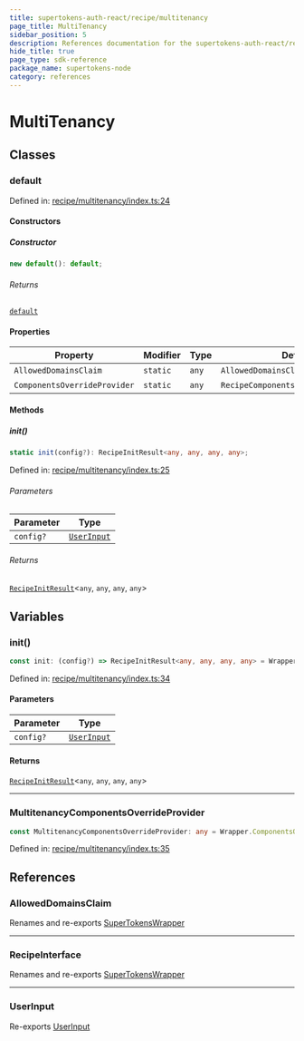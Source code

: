 ```yaml
---
title: supertokens-auth-react/recipe/multitenancy
page_title: MultiTenancy
sidebar_position: 5
description: References documentation for the supertokens-auth-react/recipe/multitenancy package
hide_title: true
page_type: sdk-reference
package_name: supertokens-node
category: references
---
```


# MultiTenancy


## Classes

### default

Defined in: [recipe/multitenancy/index.ts:24](https://github.com/supertokens/supertokens-auth-react/blob/b337b23722adfbe2906b193ea5fcf98f9c98c8b0/lib/ts/recipe/multitenancy/index.ts#L24)

#### Constructors

##### Constructor

```ts
new default(): default;
```

###### Returns

[`default`](#default)

#### Properties

| Property | Modifier | Type | Default value | Defined in |
| ------ | ------ | ------ | ------ | ------ |
| <a id="alloweddomainsclaim"></a> `AllowedDomainsClaim` | `static` | `any` | `AllowedDomainsClaim` | [recipe/multitenancy/index.ts:29](https://github.com/supertokens/supertokens-auth-react/blob/b337b23722adfbe2906b193ea5fcf98f9c98c8b0/lib/ts/recipe/multitenancy/index.ts#L29) |
| <a id="componentsoverrideprovider"></a> `ComponentsOverrideProvider` | `static` | `any` | `RecipeComponentsOverrideContextProvider` | [recipe/multitenancy/index.ts:31](https://github.com/supertokens/supertokens-auth-react/blob/b337b23722adfbe2906b193ea5fcf98f9c98c8b0/lib/ts/recipe/multitenancy/index.ts#L31) |

#### Methods

##### init()

```ts
static init(config?): RecipeInitResult<any, any, any, any>;
```

Defined in: [recipe/multitenancy/index.ts:25](https://github.com/supertokens/supertokens-auth-react/blob/b337b23722adfbe2906b193ea5fcf98f9c98c8b0/lib/ts/recipe/multitenancy/index.ts#L25)

###### Parameters

| Parameter | Type |
| ------ | ------ |
| `config?` | [`UserInput`](recipe.multitenancy.types.mdx#userinput) |

###### Returns

[`RecipeInitResult`](types.mdx#recipeinitresult)\<`any`, `any`, `any`, `any`\>

## Variables

### init()

```ts
const init: (config?) => RecipeInitResult<any, any, any, any> = Wrapper.init;
```

Defined in: [recipe/multitenancy/index.ts:34](https://github.com/supertokens/supertokens-auth-react/blob/b337b23722adfbe2906b193ea5fcf98f9c98c8b0/lib/ts/recipe/multitenancy/index.ts#L34)

#### Parameters

| Parameter | Type |
| ------ | ------ |
| `config?` | [`UserInput`](recipe.multitenancy.types.mdx#userinput) |

#### Returns

[`RecipeInitResult`](types.mdx#recipeinitresult)\<`any`, `any`, `any`, `any`\>

***

### MultitenancyComponentsOverrideProvider

```ts
const MultitenancyComponentsOverrideProvider: any = Wrapper.ComponentsOverrideProvider;
```

Defined in: [recipe/multitenancy/index.ts:35](https://github.com/supertokens/supertokens-auth-react/blob/b337b23722adfbe2906b193ea5fcf98f9c98c8b0/lib/ts/recipe/multitenancy/index.ts#L35)

## References

### AllowedDomainsClaim

Renames and re-exports [SuperTokensWrapper](index.mdx#supertokenswrapper-1)

***

### RecipeInterface

Renames and re-exports [SuperTokensWrapper](index.mdx#supertokenswrapper-1)

***

### UserInput

Re-exports [UserInput](recipe.multitenancy.types.mdx#userinput)
